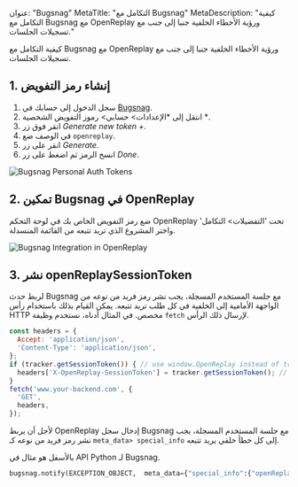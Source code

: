 عنوان: "Bugsnag"
MetaTitle: "التكامل مع Bugsnag"
MetaDescription: "كيفية التكامل مع Bugsnag مع OpenReplay ورؤية الأخطاء الخلفية جنبا إلى جنب مع تسجيلات الجلسات."

كيفية التكامل مع Bugsnag مع OpenReplay ورؤية الأخطاء الخلفية جنبا إلى جنب مع تسجيلات الجلسات.

## 1. إنشاء رمز التفويض

1. سجل الدخول إلى حسابك في [Bugsnag](https://app.bugsnag.com).
2. انتقل إلى *الإعدادات> حسابي> رموز التفويض الشخصية *.
3. انقر فوق زر *Generate new token +*.
4. في الوصف ضع `openreplay`.
5. انقر على زر *Generate*.
6. انسخ الرمز ثم اضغط على زر *Done*.

![Bugsnag Personal Auth Tokens](/static/bugsnag-1.jpg#center)

## 2. تمكين Bugsnag في OpenReplay

ضع رمز التفويض الخاص بك في لوحة التحكم OpenReplay تحت 'التفضيلات> التكامل' واختر المشروع الذي تريد تتبعه من القائمة المنسدلة.

![Bugsnag Integration in OpenReplay](/static/bugsnag-2.jpg#center)

## 3. نشر openReplaySessionToken

لربط حدث Bugsnag مع جلسة المستخدم المسجلة، يجب نشر رمز فريد من نوعه من الواجهة الأمامية إلى الخلفية في كل طلب تريد تتبعه. يمكن القيام بذلك باستخدام رأس HTTP مخصص. في المثال أدناه، نستخدم وظيفة `fetch` لإرسال ذلك الرأس.


```javascript
const headers = {
  Accept: 'application/json',
  'Content-Type': 'application/json',
};
if (tracker.getSessionToken()) { // use window.OpenReplay instead of tracker if you're using the snippet
  headers['X-OpenReplay-SessionToken'] = tracker.getSessionToken(); // Inject openReplaySessionToken
}
fetch('www.your-backend.com', {
  'GET',
  headers,
});
```


لأجل أن يربط OpenReplay إدخال سجل Bugsnag مع جلسة المستخدم المسجلة، يجب نشر رمز فريد من نوعه كـ `meta_data> special_info` إلى كل خطأ خلفي يريد تتبعه.

بالأسفل هو مثال في API Python لـ Bugsnag.


```python
bugsnag.notify(EXCEPTION_OBJECT,  meta_data={"special_info":{"openReplaySessionToken": OPENREPLAY_SESSION_TOKEN}})
```

